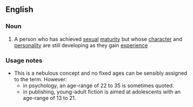 ==English==

===Noun===
{{wikipedia}}
{{en-noun}}

# A person who has achieved [[sexual]] [[maturity]] but whose [[character]] and [[personality]] are still developing as they gain [[experience]]

===Usage notes===
* This is a nebulous concept and no fixed ages can be sensibly assigned to the term. However:
** in psychology, an age-range of 22 to 35 is sometimes quoted.
** in publishing, young-adult fiction is aimed at adolescents with an age-range of 13 to 21.